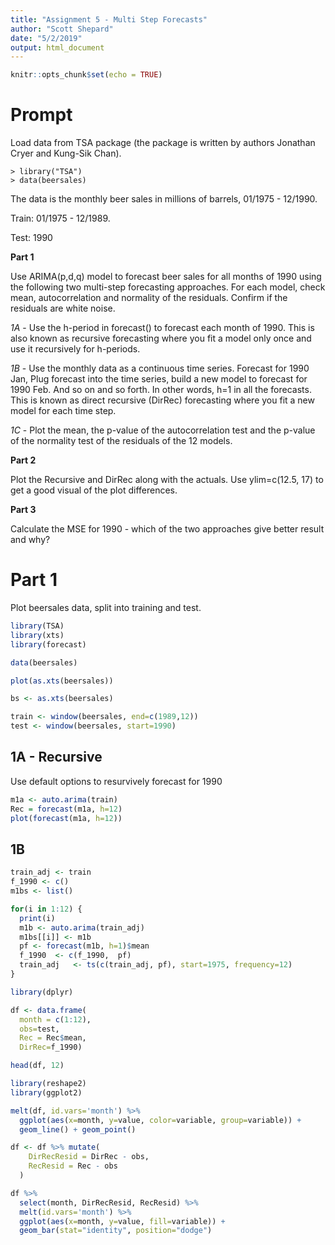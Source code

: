 ```yaml
---
title: "Assignment 5 - Multi Step Forecasts"
author: "Scott Shepard"
date: "5/2/2019"
output: html_document
---
```


```r
knitr::opts_chunk$set(echo = TRUE)
```

# Prompt

Load data from TSA package (the package is written by authors Jonathan Cryer and Kung-Sik Chan).
```
> library("TSA")
> data(beersales)
```
The data is the monthly beer sales in millions of barrels, 01/1975 - 12/1990.

Train: 01/1975 - 12/1989.

Test: 1990

**Part 1**

Use ARIMA(p,d,q) model to forecast beer sales for all months of 1990 using the following two multi-step forecasting approaches. For each model, check mean, autocorrelation and normality of the residuals. Confirm if the residuals are white noise.

*1A* - Use the h-period in forecast() to forecast each month of 1990. This is also known as recursive forecasting where you fit a model only once and use it recursively for h-periods.

*1B* - Use the monthly data as a continuous time series. Forecast for 1990 Jan, Plug forecast into the time series, build a new model to forecast for 1990 Feb. And so on and so forth. In other words, h=1 in all the forecasts. This is known as direct recursive (DirRec) forecasting where you fit a new model for each time step.

*1C* - Plot the mean, the p-value of the autocorrelation test and the p-value of the normality test of the residuals of the 12 models.

**Part 2**

Plot the Recursive and DirRec along with the actuals. Use ylim=c(12.5, 17) to get a good visual of the plot differences.

**Part 3**

Calculate the MSE for 1990 - which of the two approaches give better result and why?

# Part 1

Plot beersales data, split into training and test.

```r
library(TSA)
library(xts)
library(forecast)

data(beersales)

plot(as.xts(beersales))
```


```r
bs <- as.xts(beersales)

train <- window(beersales, end=c(1989,12))
test <- window(beersales, start=1990)
```


## 1A - Recursive

Use default options to resurvively forecast for 1990

```r
m1a <- auto.arima(train)
Rec = forecast(m1a, h=12)
plot(forecast(m1a, h=12))
```

## 1B

```r
train_adj <- train
f_1990 <- c()
m1bs <- list()

for(i in 1:12) {
  print(i)
  m1b <- auto.arima(train_adj)
  m1bs[[i]] <- m1b
  pf <- forecast(m1b, h=1)$mean
  f_1990  <- c(f_1990,  pf)
  train_adj   <- ts(c(train_adj, pf), start=1975, frequency=12)
}
```

```r
library(dplyr)

df <- data.frame(
  month = c(1:12), 
  obs=test, 
  Rec = Rec$mean,
  DirRec=f_1990)

head(df, 12)
```


```r
library(reshape2)
library(ggplot2)

melt(df, id.vars='month') %>% 
  ggplot(aes(x=month, y=value, color=variable, group=variable)) + 
  geom_line() + geom_point()
```


```r
df <- df %>% mutate(
    DirRecResid = DirRec - obs,
    RecResid = Rec - obs
  )

df %>% 
  select(month, DirRecResid, RecResid) %>%
  melt(id.vars='month') %>%
  ggplot(aes(x=month, y=value, fill=variable)) +
  geom_bar(stat="identity", position="dodge")
```


```r

```


```r

```


```r

```


```r

```


```r

```


```r

```


```r

```


```r

```


```r

```


```r

```


```r

```


```r

```


```r

```


